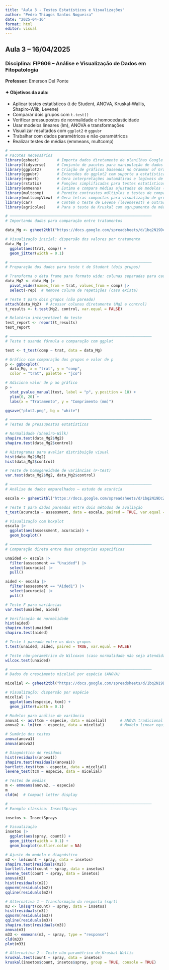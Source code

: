 ```yaml
---
title: "Aula 3 - Testes Estatísticos e Visualizações"
author: "Pedro Thiagos Santos Nogueira"
date: "2025-04-16"
format: html
editor: visual
---
```


## Aula 3 – 16/04/2025

### Disciplina: FIP606 – Análise e Visualização de Dados em Fitopatologia

**Professor:** Emerson Del Ponte

#### ✦ Objetivos da aula:

-   Aplicar testes estatísticos (t de Student, ANOVA, Kruskal-Wallis, Shapiro-Wilk, Levene)
-   Comparar dois grupos com `t.test()`
-   Verificar pressupostos de normalidade e homocedasticidade
-   Usar modelos lineares (lm), ANOVA e transformações
-   Visualizar resultados com `ggplot2` e `ggpubr`
-   Trabalhar com dados paramétricos e não-paramétricos
-   Realizar testes de médias (emmeans, multcomp)


```r
# ───────────────────────────────────────────────────────────────
# Pacotes necessários
library(gsheet)        # Importa dados diretamente de planilhas Google Sheets
library(tidyverse)     # Conjunto de pacotes para manipulação de dados (dplyr, tidyr, etc.)
library(ggplot2)       # Criação de gráficos baseados no Grammar of Graphics
library(ggpubr)        # Extensões do ggplot2 com suporte a estatísticas e temas prontos
library(report)        # Gera interpretações automáticas e legíveis de testes estatísticos
library(rstatix)       # Funções simplificadas para testes estatísticos (t, ANOVA, Levene, etc.)
library(emmeans)       # Estima e compara médias ajustadas de modelos (muito útil pós-ANOVA)
library(multcomp)      # Permite contrastes múltiplos e testes de comparações múltiplas
library(multcompView)  # Gera letras compactas para visualização de grupos estatisticamente distintos
library(car)           # Contém o teste de Levene (leveneTest) e outras funções para modelos lineares
library(agricolae)     # Para o teste de Kruskal com agrupamento de médias
```

```r
# ───────────────────────────────────────────────────────────────
# Importando dados para comparação entre tratamentos

data_Mg <- gsheet2tbl("https://docs.google.com/spreadsheets/d/1bq2N19DcZdtax2fQW9OHSGMR0X2__Z9T/edit?gid=983033137#gid=983033137")

# Visualização inicial: dispersão dos valores por tratamento
data_Mg |>  
  ggplot(aes(trat, comp)) +
  geom_jitter(width = 0.1)
```

```r
# ───────────────────────────────────────────────────────────────
# Preparação dos dados para teste t de Student (dois grupos)

# Transforma o data frame para formato wide: colunas separadas para cada grupo
data_Mg2 <- data_Mg |> 
  pivot_wider(names_from = trat, values_from = comp) |> 
  select(-rep)  # Remove coluna de repetições (caso exista)

# Teste t para dois grupos (não pareado)
attach(data_Mg2)  # Acessar colunas diretamente (Mg2 e control)
t_results <- t.test(Mg2, control, var.equal = FALSE)

# Relatório interpretável do teste
test_report <- report(t_results)
test_report
```

```r
# ───────────────────────────────────────────────────────────────
# Teste t usando fórmula e comparação com ggplot

test <- t_test(comp ~ trat, data = data_Mg)

# Gráfico com comparação dos grupos e valor de p
p <- ggboxplot(
  data_Mg, x = "trat", y = "comp",
  color = "trat", palette = "jco")

# Adiciona valor de p ao gráfico
p + 
  stat_pvalue_manual(test, label = "p", y.position = 18) +
  ylim(0, 20) +
  labs(x = "Tratamento", y = "Comprimento (mm)")

ggsave("plot2.png", bg = "white")
```

```r
# ───────────────────────────────────────────────────────────────
# Testes de pressupostos estatísticos

# Normalidade (Shapiro-Wilk)
shapiro.test(data_Mg2$Mg2)
shapiro.test(data_Mg2$control)

# Histogramas para avaliar distribuição visual
hist(data_Mg2$Mg2)
hist(data_Mg2$control)

# Teste de homogeneidade de variâncias (F-test)
var.test(data_Mg2$Mg2, data_Mg2$control)

```

```r
# ───────────────────────────────────────────────────────────────
# Análise de dados emparelhados – estudo de acurácia

escala <- gsheet2tbl("https://docs.google.com/spreadsheets/d/1bq2N19DcZdtax2fQW9OHSGMR0X2__Z9T/edit?gid=1729131173#gid=1729131173")

# Teste t para dados pareados entre dois métodos de avaliação
t_test(acuracia ~ assessment, data = escala, paired = TRUE, var.equal = FALSE)

# Visualização com boxplot
escala |> 
  ggplot(aes(assessment, acuracia)) +
  geom_boxplot()
```

```r
# ───────────────────────────────────────────────────────────────
# Comparação direta entre duas categorias específicas

unaided <- escala |> 
  filter(assessment == "Unaided") |> 
  select(acuracia) |> 
  pull()

aided <- escala |> 
  filter(assessment == "Aided1") |> 
  select(acuracia) |> 
  pull()

# Teste F para variâncias
var.test(unaided, aided)

# Verificação de normalidade
hist(aided)
shapiro.test(unaided)
shapiro.test(aided)

# Teste t pareado entre os dois grupos
t.test(unaided, aided, paired = TRUE, var.equal = FALSE)

# Teste não-paramétrico de Wilcoxon (caso normalidade não seja atendida)
wilcox.test(unaided)
```

```r
# ───────────────────────────────────────────────────────────────
# Dados de crescimento micelial por espécie (ANOVA)

micelial <- gsheet2tbl("https://docs.google.com/spreadsheets/d/1bq2N19DcZdtax2fQW9OHSGMR0X2__Z9T/edit?gid=959387827#gid=959387827")

# Visualização: dispersão por espécie
micelial |> 
  ggplot(aes(especie, tcm)) +
  geom_jitter(width = 0.1)

# Modelos para análise de variância
anova1 <- aov(tcm ~ especie, data = micelial)      # ANOVA tradicional
anova2 <- lm(tcm ~ especie, data = micelial)       # Modelo linear equivalente

# Sumário dos testes
anova(anova1)
anova(anova2)

# Diagnóstico de resíduos
hist(residuals(anova1))
shapiro.test(residuals(anova1))
bartlett.test(tcm ~ especie, data = micelial)
levene_test(tcm ~ especie, data = micelial)

# Testes de médias
m <- emmeans(anova2, ~ especie)
m
cld(m)  # Compact letter display
```

```r
# ───────────────────────────────────────────────────────────────
# Exemplo clássico: InsectSprays

insetos <- InsectSprays

# Visualização
insetos |> 
  ggplot(aes(spray, count)) +
  geom_jitter(width = 0.1) +
  geom_boxplot(outlier.color = NA)

# Ajuste do modelo e diagnóstico
m2 <- lm(count ~ spray, data = insetos)
shapiro.test(residuals(m2))
bartlett.test(count ~ spray, data = insetos)
levene_test(count ~ spray, data = insetos)
anova(m2)
hist(residuals(m2))
qqnorm(residuals(m2))
qqline(residuals(m2))

# Alternativa 1 – Transformação da resposta (sqrt)
m3 <- lm(sqrt(count) ~ spray, data = insetos)
hist(residuals(m3))
qqnorm(residuals(m3))
qqline(residuals(m3))
shapiro.test(residuals(m3))
anova(m3)
m33 <- emmeans(m3, ~ spray, type = "response")
cld(m33)
plot(m33)

# Alternativa 2 – Teste não-paramétrico de Kruskal-Wallis
kruskal.test(count ~ spray, data = insetos)
kruskal(insetos$count, insetos$spray, group = TRUE, console = TRUE)
```
